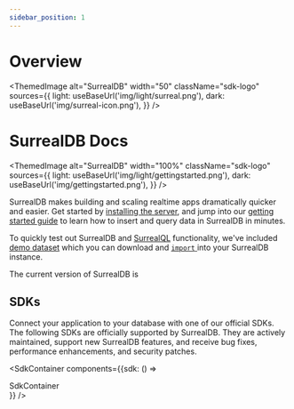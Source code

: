 ```yaml
---
sidebar_position: 1
---
```



# Overview

<ThemedImage
  alt="SurrealDB"
  width="50"
  className="sdk-logo"
  sources={{
    light: useBaseUrl('img/light/surreal.png'),
    dark: useBaseUrl('img/surreal-icon.png'),
  }}
/>

# SurrealDB Docs

<ThemedImage
  alt="SurrealDB"
  width="100%"
  className="sdk-logo"
  sources={{
    light: useBaseUrl('img/light/gettingstarted.png'),
    dark: useBaseUrl('img/gettingstarted.png'),
  }}
/>

SurrealDB makes building and scaling realtime apps dramatically quicker and easier. Get started by [installing the server](/docs/nightly/installation/overview), and jump into our [getting started guide](/docs/nightly/introduction/start) to learn how to insert and query data in SurrealDB in minutes.

To quickly test out SurrealDB and [SurrealQL](/docs/nightly/surrealql/overview) functionality, we've included [demo dataset](/docs/nightly/surrealql/demo) which you can download and [<code>import</code> ](/docs/nightly/cli/import)into your SurrealDB instance.

<span>The current version of SurrealDB </span><span> is <a href='https://surrealdb.com/releases'> <Version /> </a></span>


## SDKs

Connect your application to your database with one of our official SDKs. The following SDKs are officially supported by SurrealDB. They are actively maintained, support new SurrealDB features, and receive bug fixes, performance enhancements, and security patches.

<SdkContainer components={{sdk: () => <div>SdkContainer</div>}} />

<Feedback />
